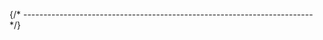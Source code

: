 


{/* ------------------------------------------------------------------------ */}

<ManualInstallQuickTest
  longName="{{packageConfig.longName}}"
  shortName="{{packageConfig.shortName}}"
  programName="{{customFields.programName}}"
  branding="{{customFields.branding}}"
/>

